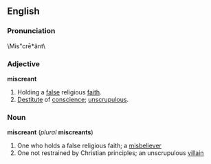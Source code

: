 == English ==
=== Pronunciation ===
\Mis"cr&#275;*änt\
=== Adjective ===
'''miscreant'''
# Holding a [[false]] religious [[faith]].
# [[Destitute]] of [[conscience]]; [[unscrupulous]].
=== Noun ===
'''miscreant''' (''plural'' '''miscreants''')
# One who holds a false religious faith; a [[misbeliever]]
# One not restrained by Christian principles; an unscrupulous [[villain]]